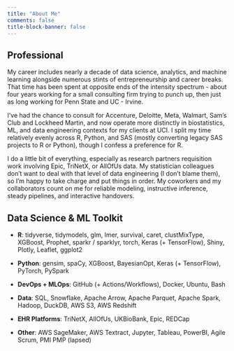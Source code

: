 ```yaml
---
title: "About Me"
comments: false
title-block-banner: false
---
```


## Professional

My career includes nearly a decade of data science, analytics, and machine learning alongside numerous stints of entrepreneurship and career breaks. That time has been spent at opposite ends of the intensity spectrum - about four years working for a small consulting firm trying to punch up, then just as long working for Penn State and UC - Irvine.

I've had the chance to consult for Accenture, Deloitte, Meta, Walmart, Sam's Club and Lockheed Martin, and now operate more distinctly in biostatistics, ML, and data engineering contexts for my clients at UCI. I split my time relatively evenly across R, Python, and SAS (mostly converting legacy SAS projects to R or Python), though I confess a preference for R.

I do a little bit of everything, especially as research partners requisition work involving Epic, TriNetX, or AllOfUs data. My statistician colleagues don't want to deal with that level of data engineering (I don't blame them), so I'm happy to take charge and put things in order. My coworkers and my collaborators count on me for reliable modeling, instructive inference, steady pipelines, and interactive handovers.

## Data Science & ML Toolkit

- **R**: tidyverse, tidymodels, glm, lmer, survival, caret, clustMixType, XGBoost, Prophet, sparkr / sparklyr, torch, Keras (+ TensorFlow), Shiny, Plotly, Leaflet, ggplot2

- **Python**: gensim, spaCy, XGBoost, BayesianOpt, Keras (+ TensorFlow), PyTorch, PySpark

- **DevOps + MLOps**: GitHub (+ Actions/Workflows), Docker, Ubuntu, Bash

- **Data**: SQL, Snowflake, Apache Arrow, Apache Parquet, Apache Spark, Hadoop, DuckDB, AWS S3, AWS Redshift

- **EHR Platforms**: TriNetX, AllOfUs, UKBioBank, Epic, REDCap 

- **Other**: AWS SageMaker, AWS Textract, Jupyter, Tableau, PowerBI, Agile Scrum, PMI PMP (lapsed)